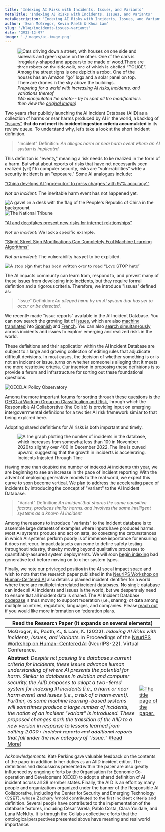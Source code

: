 ```yaml
---
title: 'Indexing AI Risks with Incidents, Issues, and Variants'
metaTitle: 'Indexing AI Risks with Incidents, Issues, and Variants'
metaDescription: 'Indexing AI Risks with Incidents, Issues, and Variants'
author: 'Sean McGregor, Kevin Paeth & Khoa Lam'
slug: '/blog/incidents-issues-variants'
date: '2022-12-07'
image: './images/ai-image.png'
---
```



<figure>
  <img src="./images/ai-image.png" alt="Cars driving down a street, with houses on one side and sidewalk and green space on the other. One of the cars is irregularly-shaped and appears to be made of wood.There are three robots on the sidewalk, one of which is labelled “POLICE”. Among the street signs is one depictin a robot. One of the houses has an Amazon “go” logo and a solar panel on top. There are drones in the sky above the buildings."/>
  <figcaption>
    <em>Preparing for a world with increasing AI risks, incidents, and variations thereof</em><br/>
    <em>(We manipulated the photo-- try to spot all the modifications then view the <a href="https://unsplash.com/photos/5nCXtsF9lRg">original image</a>)</em>
  </figcaption>
</figure>


Two years after publicly launching the AI Incident Database (AIID) as a collection of harms or near harms produced by AI in the world, a backlog of ["issues"](https://incidentdatabase.ai/apps/discover?display=details&is_incident_report=false&page=1) **that do not meet its incident ingestion criteria accumulated** in its review queue. To understand why, let's take a look at the short Incident definition.

> "Incident" Definition: *An alleged harm or near harm event where an AI system is implicated.*

This definition is "eventy," meaning a risk needs to be realized in the form of a harm. But what about reports of risks that have not necessarily been realized (yet)? In computer security, risks are "vulnerabilities" while a security incident is an "exposure." Some AI analogues include:

<div className="flex">
  <div className="align-top border-1 border-gray-200 px-4 py-2">
    <p><a href="/reports/2304">"China develops AI 'prosecutor' to press charges 'with 97% accuracy'"</a></p>
    <p><em>Not an incident</em>: The inevitable harm event has not happened yet.</p>
  </div>
  <div className="align-top border-1 border-gray-200 px-4 py-2">
    <img src="./images/chinese-flag-gavel.png" alt="A gavel on a desk with the flag of the People's Republic of China in the background."/>
  </div>
</div>
<div className="flex">
  <div className="align-top border-1 border-gray-200 px-4 py-2">
    <img src="./images/the-national-tribune.png" alt="The National Tribune"/>
  </div>
  <div className="align-top border-1 border-gray-200 px-4 py-2">
    <p><a href="/reports/2296">"AI and deepfakes present new risks for internet relationships"</a></p>
    <p><em>Not an incident</em>: We lack a specific example.</p>
  </div>
</div>
<div className="flex">
  <div className="align-top border-1 border-gray-200 px-4 py-2">
    <p><a href="/reports/2294">"Slight Street Sign Modifications Can Completely Fool Machine Learning Algorithms"</a></p>
    <p><em>Not an incident</em>: The vulnerability has yet to be exploited.</p>
  </div>
  <div className="align-top border-1 border-gray-200 px-4 py-2">
    <img src="./images/stopsign.png" alt="A stop sign that has been written over to read “Love STOP hate”"/>
  </div>
</div>

The AI impacts community can learn from, respond to, and prevent many of these issues from developing into incidents, but they require formal definition and a rigorous criteria. Therefore, we introduce "issues" defined as:

> "Issue" Definition: *An alleged harm by an AI system that has yet to occur or be detected.*

We recently made "issue reports" available in the AI Incident Database. You can now search the growing list of 
[issues](/apps/discover/?display=details&is_incident_report=false&page=1), 
which are also [machine translated](/blog/multilingual-incident-reporting/) 
into [Spanish](/es/apps/discover/?display=details&is_incident_report=false&page=1) 
and [French](/fr/apps/discover/?display=details&is_incident_report=false&page=1). 
You can also [search simultaneously](/apps/discover/?display=details&is_incident_report=false%7C%7Ctrue&page=1) 
across incidents and issues to explore emerging and realized risks in the world.

These definitions and their application within the AI Incident Database are subject to a large and growing collection of editing rules that adjudicate difficult decisions. In most cases, the decision of whether something is or is not an incident or issue, turns on whether someone is alleging that it meets the more restrictive criteria. Our intention in proposing these definitions is to provide a forum and infrastructure for sorting out these foundational questions.

<img src="./images/oecd.png" alt="OECD.AI Policy Observatory" className="float-left"/>

Among the more important forums for sorting through these questions is the [OECD.ai Working Group on Classification and Risk](https://oecd.ai/en/network-of-experts/working-group/1137), through which the Responsible AI Collaborative (the Collab) is providing input on emerging intergovernmental definitions for a two tier AI risk framework similar to that being explored here.

Adopting shared definitions for AI risks is both important and timely.

<figure style={{ 'float' : 'right'}}>
  <img src="./images/incidents-over-time.png" alt="A line graph plotting the number of incidents in the database, which increases from somewhat less than 100 in November 2020 to slightly over 400 in December 2022. The line is curved upward, suggesting that the growth in incidents is accelerating."/>
  <figcaption>Incidents Injested Through Time</figcaption>
</figure>

Having more than doubled the number of indexed AI incidents this year, we are beginning to see an increase in the pace of incident reporting. With the advent of deploying generative models to the real world, we expect this curve to soon become vertical. We plan to address the accelerating pace of incidents by introducing the concept of "variant" to the AI Incident Database.

> "Variant" Definition: *An incident that shares the same causative factors, produces similar harms, and involves the same intelligent systems as a known AI incident.*

Among the reasons to introduce "variants" to the incident database is to assemble large datasets of examples where inputs have produced harms. Most AI systems produce and act on data, so collecting the circumstances in which AI systems perform poorly is of immense importance for ensuring it does not recur. Impact datasets can come to define safety testing throughout industry, thereby moving beyond qualitative processes to quantifiably-assured system deployments. We will soon [begin indexing](https://github.com/responsible-ai-collaborative/aiid/issues/1283) bad generative text before moving on to other system types.

Finally, we note our privileged position in the AI social impact space and wish to note that the research paper published in the [NeurIPS Workshop on Human-Centered AI](https://hcai-at-neurips.github.io/site) also details a planned incident identifier for a world where there are multiple interrelated incident databases. No single database can index all AI incidents and issues in the world, but we desperately need to ensure that all incident data is shared. The AI Incident Database [codebase](https://github.com/responsible-ai-collaborative/aiid) is thus moving to support federation (i.e., sharing) of data among multiple countries, regulators, languages, and companies. Please [reach out](/contact) if you would like more information on federation plans.

<table>
  <thead>
    <tr>
      <th colspan="2" className="align-top border-1 border-gray-200 px-4 py-2">
        Read the Research Paper (It expands on several elements)
      </th>
    </tr>
  </thead>
  <tbody>
    <tr>
      <td colspan="2" className="align-top border-1 border-gray-200 px-4 py-2">
        McGregor, S., Paeth, K., & Lam, K. (2022). <i>Indexing AI Risks with Incidents, Issues, and Variants.</i>
        In Proceedings of the <a href="https://hcai-at-neurips.github.io/site">NeurIPS Workshop on Human-Centered AI</a> (NeurIPS-22). Virtual Conference.
      </td>
    </tr>
    <tr>
      <td className="align-top border-1 border-gray-200 px-4 py-2 w-1/2">
        <strong>Abstract</strong>: <em>Despite not passing the database's current criteria for incidents, these issues advance human understanding of where AI presents the potential for harm. Similar to databases in aviation and computer security, the AIID proposes to adopt a two-tiered system for indexing AI incidents (i.e., a harm or near harm event) and issues (i.e., a risk of a harm event). Further, as some machine learning-based systems will sometimes produce a large number of incidents, the notion of an incident "variant" is introduced. These proposed changes mark the transition of the AIID to a new version in response to lessons learned from editing 2,000+ incident reports and additional reports that fall under the new category of "issue."</em> (<a href="https://arxiv.org/abs/2211.10384">Read More</a>)
      </td>
      <td className="align-top border-1 border-gray-200 px-4 py-2 w-1/2">
        <a href="https://arxiv.org/abs/2211.10384">
          <img src="./images/paper.png" alt="The title page of the paper."/>
        </a>
      </td>
    </tr>
  </tbody>
</table>

*Acknowledgements*: Kate Perkins gave valuable feedback on the contents of the paper in addition to her duties as an AIID incident editor. The definitions and discussions presented within the paper are also greatly influenced by ongoing efforts by the Organisation for Economic Co-operation and Development (OECD) to adopt a shared definition of AI incident across all 38 member states. Finally, the AIID is an effort by many people and organizations organized under the banner of the Responsible AI Collaborative, including the Center for Security and Emerging Technology (CSET), whose Zachary Arnold contributed to the first incident criteria and definition. Several people have contributed to the implementation of the database features, including César Varela, Pablo Costa, Clara Youdale, and Luna McNulty. It is through the Collab's collective efforts that the ontological perspectives presented above have meaning and real world importance.

